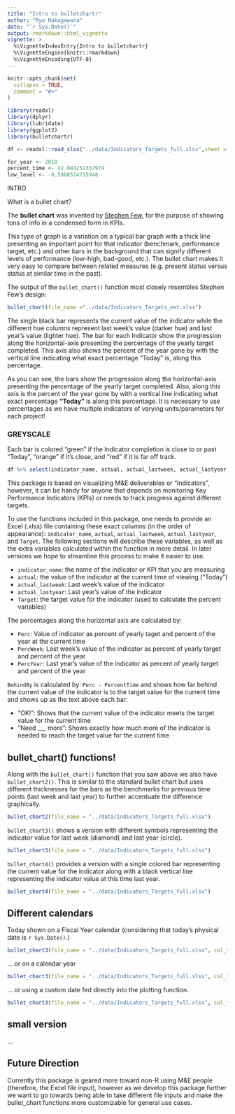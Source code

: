 ```yaml
---
title: "Intro to bulletchartr"
author: "Ryo Nakagawara"
date: "`r Sys.Date()`"
output: rmarkdown::html_vignette
vignette: >
  %\VignetteIndexEntry{Intro to bulletchartr}
  %\VignetteEngine{knitr::rmarkdown}
  %\VignetteEncoding{UTF-8}
---
```


```r
knitr::opts_chunk$set(
  collapse = TRUE,
  comment = "#>"
)
```

```r
library(readxl)
library(dplyr)
library(lubridate)
library(ggplot2)
library(bulletchartr)

df <- readxl::read_xlsx("../data/Indicators_Targets_full.xlsx",sheet = "Sheet1")

for_year <- 2018
percent_time <- 42.984257357974
low_level <- -8.5968514715948

```


INTRO

What is a bullet chart?

The __bullet chart__ was invented by [Stephen Few](https://www.perceptualedge.com/articles/misc/Bullet_Graph_Design_Spec.pdf), for the purpose of showing tons of info in a condensed form in KPIs.

This type of graph is a variation on a typical bar graph with a thick line presenting an important point for that indicator (benchmark, performance target, etc.) and other bars in the background that can signify different levels of performance (low-high, bad-good, etc.). The bullet chart makes it very easy to compare between related measures (e.g. present status versus status at similar time in the past).

The output of the `bullet_chart()` function most closely resembles Stephen Few's design: 

```r
bullet_chart(file_name ="../data/Indicators_Targets_ext.xlsx")
```

The single black bar represents the current value of the indicator while the different hue columns represent last week's value (darker hue) and last year's value (lighter hue). The bar for each Indicator show the progression along the horizontal-axis presenting the percentage of the yearly target completed. This axis also shows the percent of the year gone by with the vertical line indicating what exact percentage "Today" is, along this percentage. 


As you can see, the bars show the progression along the horizontal-axis presenting the percentage of the yearly target completed. Also, along this axis is the percent of the year gone by with a vertical line indicating what exact percentage __"Today"__ is along this percentage. It is necessary to use percentages as we have multiple indicators of varying units/parameters for each project! 


### GREYSCALE
Each bar is colored "green" if the Indicator completion is close to or past "Today", "orange" if it's close, and "red" if it is far off track.


```r
df %>% select(indicator_name, actual, actual_lastweek, actual_lastyear, target) %>% glimpse()
```

This package is based on visualizing M&E deliverables or "Indicators", however, it can be handy for anyone that depends on monitoring Key Performance Indicators (KPIs) or needs to track progress against different targets. 

To use the functions included in this package, one needs to provide an Excel (.xlsx) file containing these exact columns (in the order of appearance): `indicator_name`, `actual`, `actual_lastweek`, `actual_lastyear`, and `Target`. The following sections will describe these variables, as well as the extra variables calculated within the function in more detail. In later versions we hope to streamline this process to make it easier to use. 

* `indicator_name`: the name of the indicator or KPI that you are measuring
* `actual`: the value of the indicator at the current time of viewing ("Today")
* `actual_lastweek`: Last week's value of the indicator
* `actual_lastyear`: Last year's value of the indicator
* `Target`: the target value for the indicator (used to calculate the percent variables)

The percentages along the horizontal axis are calculated by: 

* `Perc`: Value of indicator as percent of yearly taget and percent of the year at the current time
* `PercWeek`: Last week's value of the indicator as percent of yearly target and percent of the year
* `PercYear`: Last year's value of the indicator as percent of yearly target and percent of the year

`BehindBy` is calculated by: `Perc - PercentTime` and shows how far behind the current value of the indicator is to the target value for the current time and shows up as the text above each bar: 

* "OK!": Shows that the current value of the indicator meets the target value for the current time
* "Need ___ more": Shows exactly how much more of the indicator is needed to reach the target value for the current time


## bullet_chart() functions!

Along with the `bullet_chart()` function that you saw above we also have `bullet_chart2()`.
This is similar to the standard bullet chart but uses different thicknesses for the bars as the benchmarks for previous time points (last week and last year) to further
accentuate the difference graphically.

```r
bullet_chart2(file_name = "../data/Indicators_Targets_full.xlsx")
```


`bullet_chart3()` shows a version with different symbols representing the indicator value for 
last week (diamond) and last year (circle).

```r
bullet_chart3(file_name = "../data/Indicators_Targets_full.xlsx")
```


`bullet_chart4()` provides a version with a single colored bar representing the current value
for the indicator along with a black vertical line representing the indicator value at this time
last year.

```r
bullet_chart4(file_name = "../data/Indicators_Targets_full.xlsx")

```

## Different calendars

Today shown on a Fiscal Year calendar (considering that today's physical date is `r Sys.Date()`.)

```r
bullet_chart3(file_name = "../data/Indicators_Targets_full.xlsx", cal_type = "fis")
```

... or on a calendar year

```r
bullet_chart3(file_name = "../data/Indicators_Targets_full.xlsx", cal_type = "cal")
```

... or using a custom date fed directly into the plotting function.

```r
bullet_chart3(file_name = "../data/Indicators_Targets_full.xlsx", cal_type = "2018/02/15")
```


## small version

...

## Future Direction

Currently this package is geared more toward non-R using M&E people (therefore, the Excel file input), however as we develop this package further we want to go towards being able to take different file inputs and make the bullet_chart functions more customizable for general use cases. 
